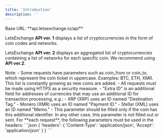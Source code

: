 ```yaml
---
title: 'Introduction'
description: ''
---
```


<Note>
Base URL: **api.letsexchange.io/api**
</Note>

LetsExchange **API ver. 1** displays a list of cryptocurrencies in the form of coin codes and networks.

LetsExchange **API ver. 2** displays an aggregated list of cryptocurrencies containing a list of networks for each specific coin.
<Info>We recommend using **API ver.2**.</Info>

<Warning>
Note:
- Some requests have parameters such as coin_from or coin_to, which represent the coin ticket in uppercase. Examples: BTC, ETH, XMR. This list is constantly growing as new coins are added.
- All requests must be made using HTTPS as a security measure.
- "Extra ID" is an additional field for addresses of currencies that may use an additional ID for transaction processing, e.g.:
    - XRP (XRP) uses an ID named "Destination Tag."
    - Monero (XMR) uses an ID named "Payment ID."
    - Stellar (XML) uses an ID named "Memo."
- This parameter should be filled only if the coin has this additional identifier. In any other case, this parameter is not filled out or sent.
</Warning>

<Note>
    For **each request**, the following parameters must be used in the headers:
    ```json
    {
        'headers': {
            'Content-Type': 'application/json',
            'Accept': 'application/json'
        }
    }
    ```
</Note>
